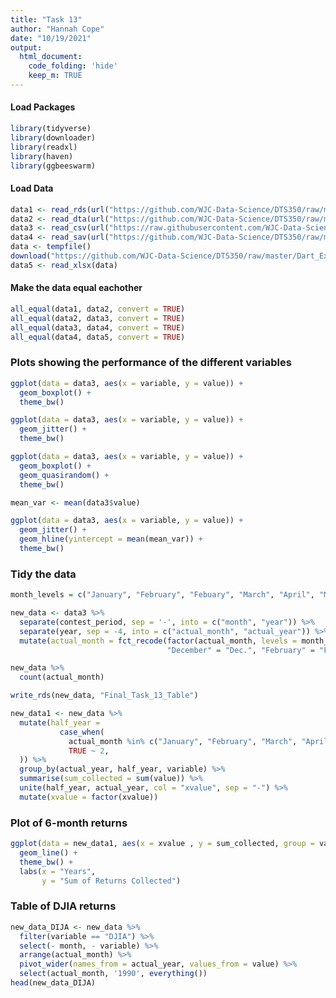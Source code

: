```yaml
---
title: "Task 13"
author: "Hannah Cope"
date: "10/19/2021"
output: 
  html_document:
    code_folding: 'hide'
    keep_m: TRUE
---
```


#### Load Packages
```r
library(tidyverse)
library(downloader)
library(readxl)
library(haven)
library(ggbeeswarm)
```

#### Load Data
```r
data1 <- read_rds(url("https://github.com/WJC-Data-Science/DTS350/raw/master/Dart_Expert_Dow_6month_anova/Dart_Expert_Dow_6month_anova.RDS"))
data2 <- read_dta(url("https://github.com/WJC-Data-Science/DTS350/raw/master/Dart_Expert_Dow_6month_anova/Dart_Expert_Dow_6month_anova.dta"))
data3 <- read_csv(url("https://raw.githubusercontent.com/WJC-Data-Science/DTS350/master/Dart_Expert_Dow_6month_anova/Dart_Expert_Dow_6month_anova.csv"))
data4 <- read_sav(url("https://github.com/WJC-Data-Science/DTS350/raw/master/Dart_Expert_Dow_6month_anova/Dart_Expert_Dow_6month_anova.sav"))
data <- tempfile()
download("https://github.com/WJC-Data-Science/DTS350/raw/master/Dart_Expert_Dow_6month_anova/Dart_Expert_Dow_6month_anova.xlsx", data, mode = "wb")
data5 <- read_xlsx(data)
```

#### Make the data equal eachother
```r
all_equal(data1, data2, convert = TRUE)
all_equal(data2, data3, convert = TRUE)
all_equal(data3, data4, convert = TRUE)
all_equal(data4, data5, convert = TRUE)
```

### Plots showing the performance of the different variables
```r
ggplot(data = data3, aes(x = variable, y = value)) +
  geom_boxplot() +
  theme_bw()

ggplot(data = data3, aes(x = variable, y = value)) +
  geom_jitter() +
  theme_bw()

ggplot(data = data3, aes(x = variable, y = value)) +
  geom_boxplot() +
  geom_quasirandom() +
  theme_bw()

mean_var <- mean(data3$value)

ggplot(data = data3, aes(x = variable, y = value)) +
  geom_jitter() +
  geom_hline(yintercept = mean(mean_var)) +
  theme_bw()
```

### Tidy the data
```r
month_levels = c("January", "February", "Febuary", "March", "April", "May", "June", "July", "August", "September", "October", "November", "December", "Dec.")

new_data <- data3 %>%
  separate(contest_period, sep = '-', into = c("month", "year")) %>%
  separate(year, sep = -4, into = c("actual_month", "actual_year")) %>%
  mutate(actual_month = fct_recode(factor(actual_month, levels = month_levels), 
                                   "December" = "Dec.", "February" = "Febuary"))

new_data %>%
  count(actual_month)

write_rds(new_data, "Final_Task_13_Table")

new_data1 <- new_data %>%
  mutate(half_year = 
           case_when(
             actual_month %in% c("January", "February", "March", "April", "May", "June") ~ 1,
             TRUE ~ 2,
  )) %>%
  group_by(actual_year, half_year, variable) %>%
  summarise(sum_collected = sum(value)) %>%
  unite(half_year, actual_year, col = "xvalue", sep = "-") %>%
  mutate(xvalue = factor(xvalue))
```

### Plot of 6-month returns
```r
ggplot(data = new_data1, aes(x = xvalue , y = sum_collected, group = variable, color = variable)) +
  geom_line() +
  theme_bw() +
  labs(x = "Years",
       y = "Sum of Returns Collected")
```

### Table of DJIA returns
```r
new_data_DIJA <- new_data %>%
  filter(variable == "DJIA") %>%
  select(- month, - variable) %>%
  arrange(actual_month) %>%
  pivot_wider(names_from = actual_year, values_from = value) %>%
  select(actual_month, '1990', everything())
head(new_data_DIJA)
```

